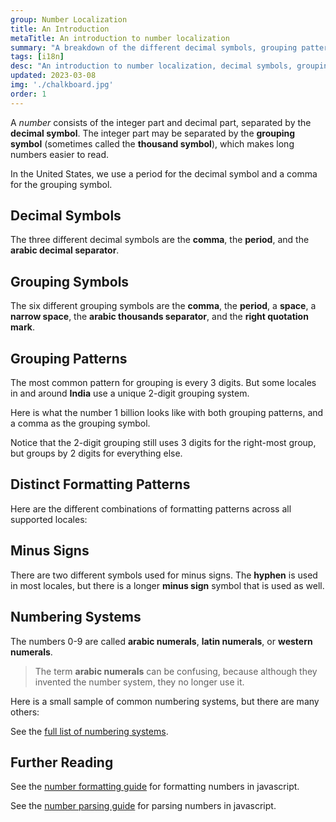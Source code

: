 ```yaml
---
group: Number Localization
title: An Introduction
metaTitle: An introduction to number localization
summary: "A breakdown of the different decimal symbols, grouping patterns, grouping symbols, minus signs, and numbering systems that are used in different locales from around the world."
tags: [i18n]
desc: "An introduction to number localization, decimal symbols, grouping symbols, numbering systems."
updated: 2023-03-08
img: './chalkboard.jpg'
order: 1
---
```







A *number* consists of the integer part and decimal part, separated by the **decimal symbol**.
The integer part may be separated by the **grouping symbol** (sometimes called the **thousand symbol**), which makes long numbers easier to read.

In the United States, we use a period for the decimal symbol and a comma for the grouping symbol.

## Decimal Symbols

The three different decimal symbols are the **comma**, the **period**, and the **arabic decimal separator**.

<DecimalSymbols/>

## Grouping Symbols

The six different grouping symbols are the **comma**, the **period**, a **space**, a **narrow space**, the **arabic thousands separator**, and the **right quotation mark**.

<GroupingSymbols/>

## Grouping Patterns

The most common pattern for grouping is every 3 digits. But some locales in and around **India** use a unique 2-digit grouping system.

Here is what the number 1 billion looks like with both grouping patterns, and a comma as the grouping symbol.

<GroupingPatterns/>

Notice that the 2-digit grouping still uses 3 digits for the right-most group, but groups by 2 digits for everything else.

## Distinct Formatting Patterns

Here are the different combinations of formatting patterns across all supported locales:

<UniquePatterns/>

## Minus Signs

There are two different symbols used for minus signs. The **hyphen** is used in most locales, but there is a longer **minus sign** symbol that is used as well.

<NegativeSymbols/>

## Numbering Systems

The numbers 0-9 are called **arabic numerals**, **latin numerals**, or **western numerals**.

> The term **arabic numerals** can be confusing, because although they invented the number system, they no longer use it.

Here is a small sample of common numbering systems, but there are many others:

<NumeralSystems list={0}/>

See the [full list of numbering systems](numbering-systems).

## Further Reading

See the [number formatting guide](formatting) for formatting numbers in javascript.

See the [number parsing guide](parsing) for parsing numbers in javascript.
